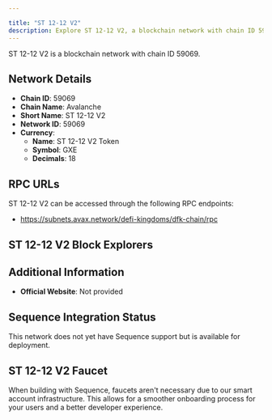```yaml
---

title: "ST 12-12 V2"
description: Explore ST 12-12 V2, a blockchain network with chain ID 59069. Learn about its native currency, ST 12-12 V2 Token, and how to interact with the network.
---
```




ST 12-12 V2 is a blockchain network with chain ID 59069.

## Network Details

- **Chain ID**: 59069
- **Chain Name**: Avalanche
- **Short Name**: ST 12-12 V2
- **Network ID**: 59069
- **Currency**: 
  - **Name**: ST 12-12 V2 Token
  - **Symbol**: GXE
  - **Decimals**: 18

## RPC URLs

ST 12-12 V2 can be accessed through the following RPC endpoints:

- https://subnets.avax.network/defi-kingdoms/dfk-chain/rpc

## ST 12-12 V2 Block Explorers



## Additional Information

- **Official Website**: Not provided

## Sequence Integration Status

This network does not yet have Sequence support but is available for deployment.

## ST 12-12 V2 Faucet

When building with Sequence, faucets aren't necessary due to our smart account infrastructure. This allows for a smoother onboarding process for your users and a better developer experience.
